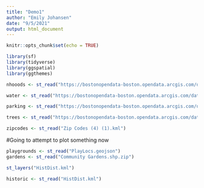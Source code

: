 ```yaml
---
title: "Demo1"
author: "Emily Johansen"
date: "9/5/2021"
output: html_document
---
```


```r
knitr::opts_chunk$set(echo = TRUE)
```

```r
library(sf)
library(tidyverse)
library(ggspatial)
library(ggthemes)
```
```r
nhooods <- st_read("https://bostonopendata-boston.opendata.arcgis.com/datasets/142500a77e2a4dbeb94a86f7e0b568bc_9.kml?outSR=%7B%22latestWkid%22%3A2249%2C%22wkid%22%3A102686%7D", quiet = TRUE)

water <- st_read("https://bostonopendata-boston.opendata.arcgis.com/datasets/2b3c0fa13b1c468eb702a3645fcc6bcb_5.kml", quiet = TRUE)

parking <- st_read("https://bostonopendata-boston.opendata.arcgis.com/datasets/962da9bb739f440ba33e746661921244_9.kml?outSR=%7B%22latestWkid%22%3A2249%2C%22wkid%22%3A102686%7D", quiet = TRUE)

trees <- st_read("https://bostonopendata-boston.opendata.arcgis.com/datasets/ce863d38db284efe83555caf8a832e2a_1.kml", quiet = TRUE)

zipcodes <- st_read("Zip Codes (4) (1).kml")

```
#Going to attempt to plot something now

```r
playgrounds <- st_read("PlayLocs.geojson")
gardens <- st_read("Community Gardens.shp.zip")

st_layers("HistDist.kml")

historic <- st_read("HistDist.kml")
```